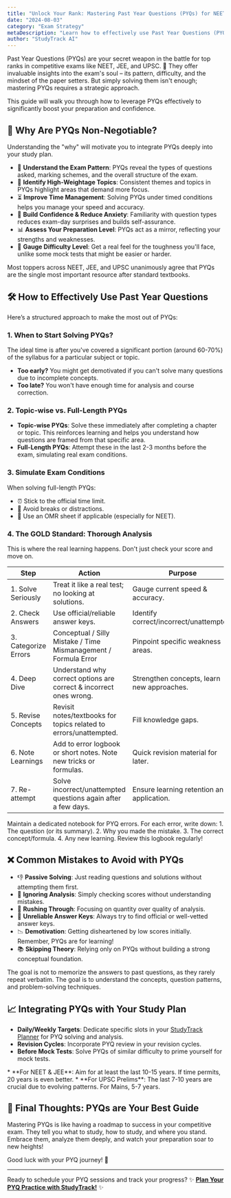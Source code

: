 ```yaml
---
title: "Unlock Your Rank: Mastering Past Year Questions (PYQs) for NEET, JEE & UPSC"
date: "2024-08-03"
category: "Exam Strategy"
metaDescription: "Learn how to effectively use Past Year Questions (PYQs) to boost your NEET, JEE, or UPSC preparation. Expert tips, analysis strategies, and common mistakes to avoid."
author: "StudyTrack AI"
---
```


Past Year Questions (PYQs) are your secret weapon in the battle for top ranks in competitive exams like NEET, JEE, and UPSC. 🚀 They offer invaluable insights into the exam's soul – its pattern, difficulty, and the mindset of the paper setters. But simply solving them isn't enough; mastering PYQs requires a strategic approach.

This guide will walk you through how to leverage PYQs effectively to significantly boost your preparation and confidence.

## 🔑 Why Are PYQs Non-Negotiable?

Understanding the "why" will motivate you to integrate PYQs deeply into your study plan.

*   🧠 **Understand the Exam Pattern**: PYQs reveal the types of questions asked, marking schemes, and the overall structure of the exam.
*   🎯 **Identify High-Weightage Topics**: Consistent themes and topics in PYQs highlight areas that demand more focus.
*   ⏳ **Improve Time Management**: Solving PYQs under timed conditions helps you manage your speed and accuracy.
*   💪 **Build Confidence & Reduce Anxiety**: Familiarity with question types reduces exam-day surprises and builds self-assurance.
*   📊 **Assess Your Preparation Level**: PYQs act as a mirror, reflecting your strengths and weaknesses.
*   🧐 **Gauge Difficulty Level**: Get a real feel for the toughness you'll face, unlike some mock tests that might be easier or harder.

<Info title="Topper's Insight">
Most toppers across NEET, JEE, and UPSC unanimously agree that PYQs are the single most important resource after standard textbooks.
</Info>

## 🛠️ How to Effectively Use Past Year Questions

Here’s a structured approach to make the most out of PYQs:

### 1. When to Start Solving PYQs?
The ideal time is after you've covered a significant portion (around 60-70%) of the syllabus for a particular subject or topic.
*   **Too early?** You might get demotivated if you can't solve many questions due to incomplete concepts.
*   **Too late?** You won't have enough time for analysis and course correction.

### 2. Topic-wise vs. Full-Length PYQs
*   **Topic-wise PYQs**: Solve these immediately after completing a chapter or topic. This reinforces learning and helps you understand how questions are framed from that specific area.
*   **Full-Length PYQs**: Attempt these in the last 2-3 months before the exam, simulating real exam conditions.

### 3. Simulate Exam Conditions
When solving full-length PYQs:
*   ⏰ Stick to the official time limit.
*   🚫 Avoid breaks or distractions.
*   📄 Use an OMR sheet if applicable (especially for NEET).

### 4. The GOLD Standard: Thorough Analysis
This is where the real learning happens. Don't just check your score and move on.

| Step                 | Action                                                              | Purpose                                             |
| -------------------- | ------------------------------------------------------------------- | --------------------------------------------------- |
| 1. Solve Seriously   | Treat it like a real test; no looking at solutions.                 | Gauge current speed & accuracy.                     |
| 2. Check Answers     | Use official/reliable answer keys.                                  | Identify correct/incorrect/unattempted.             |
| 3. Categorize Errors | Conceptual / Silly Mistake / Time Mismanagement / Formula Error     | Pinpoint specific weakness areas.                   |
| 4. Deep Dive         | Understand why correct options are correct & incorrect ones wrong.  | Strengthen concepts, learn new approaches.          |
| 5. Revise Concepts   | Revisit notes/textbooks for topics related to errors/unattempted.   | Fill knowledge gaps.                                |
| 6. Note Learnings    | Add to error logbook or short notes. Note new tricks or formulas.   | Quick revision material for later.                  |
| 7. Re-attempt        | Solve incorrect/unattempted questions again after a few days.       | Ensure learning retention and application.          |

<Tip title="Error Logbook is Key!">
Maintain a dedicated notebook for PYQ errors. For each error, write down:
1. The question (or its summary).
2. Why you made the mistake.
3. The correct concept/formula.
4. Any new learning.
Review this logbook regularly!
</Tip>

## ❌ Common Mistakes to Avoid with PYQs

*   👎 **Passive Solving**: Just reading questions and solutions without attempting them first.
*   🙈 **Ignoring Analysis**: Simply checking scores without understanding mistakes.
*   🏃 **Rushing Through**: Focusing on quantity over quality of analysis.
*   🔑 **Unreliable Answer Keys**: Always try to find official or well-vetted answer keys.
*   📉 **Demotivation**: Getting disheartened by low scores initially. Remember, PYQs are for learning!
*   📚 **Skipping Theory**: Relying only on PYQs without building a strong conceptual foundation.

<Warning title="Don't Just Memorize Solutions">
The goal is not to memorize the answers to past questions, as they rarely repeat verbatim. The goal is to understand the concepts, question patterns, and problem-solving techniques.
</Warning>

## 📈 Integrating PYQs with Your Study Plan

*   **Daily/Weekly Targets**: Dedicate specific slots in your [StudyTrack Planner](/study-planner) for PYQ solving and analysis.
*   **Revision Cycles**: Incorporate PYQ review in your revision cycles.
*   **Before Mock Tests**: Solve PYQs of similar difficulty to prime yourself for mock tests.

<Info title="How Many Years of PYQs?">
*   **For NEET & JEE**: Aim for at least the last 10-15 years. If time permits, 20 years is even better.
*   **For UPSC Prelims**: The last 7-10 years are crucial due to evolving patterns. For Mains, 5-7 years.
</Info>

## 🎉 Final Thoughts: PYQs are Your Best Guide

Mastering PYQs is like having a roadmap to success in your competitive exam. They tell you what to study, how to study, and where you stand. Embrace them, analyze them deeply, and watch your preparation soar to new heights!

Good luck with your PYQ journey! 🎯

---

Ready to schedule your PYQ sessions and track your progress?
✨ [**Plan Your PYQ Practice with StudyTrack!**](/study-planner) ✨
